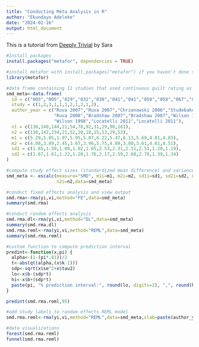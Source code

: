 ```yaml
---
title: "Conducting Meta Analysis in R"
author: "Ekundayo Adeleke"
date: "2024-02-16"
output: html_document
---
```


This is a tutorial from [Deeply Trivial](https://www.deeplytrivial.com/2018/04/w-is-for-meta-analysis-weights.html) by Sara

```r
#Install packages
install.packages("metafor", dependencies = TRUE)

#install metafor with install.packages("metafor") if you haven't done so already
library(metafor)
```

```r
#data frame containing 11 studies that used continuous guilt rating as dependent variable
smd_meta<-data.frame(
  id = c("005","005","029","031","038","041","041","058","058","067","067"),
  study = c(1,2,3,1,1,1,2,1,2,1,2),
  author_year = c("Ruva 2007","Ruva 2007","Chrzanowski 2006","Studebaker 2000",
                  "Ruva 2008","Bradshaw 2007","Bradshaw 2007","Wilson 1998",
                  "Wilson 1998","Locatelli 2011","Locatelli 2011"),
  n1 = c(138,140,144,21,54,78,92,31,29,90,181),
  n2 = c(138,142,234,21,52,20,18,15,13,29,53),
  m1 = c(5.29,5.05,1.97,5.95,5.07,6.22,5.47,6.13,5.69,4.81,4.83),
  m2 = c(4.08,3.89,2.45,3.67,3.96,5.75,4.89,3.80,3.61,4.61,4.51),
  sd1 = c(1.65,1.50,1.08,1.02,1.65,2.53,2.31,2.51,2.51,1.20,1.19),
  sd2 = c(1.67,1.61,1.22,1.20,1.76,2.17,2.59,2.68,2.78,1.39,1.34)
)

#compute study effect sizes (standardized mean difference) and variances
smd_meta <- escalc(measure="SMD", m1i=m1, m2i=m2, sd1i=sd1, sd2i=sd2, n1i=n1,
                   n2i=n2,data=smd_meta)

#conduct fixed effects analysis and view output
smd.rma<-rma(yi,vi,method="FE",data=smd_meta)
summary(smd.rma)

#conduct random effects analysis
smd.rma.dl<-rma(yi,vi,method="DL",data=smd_meta)
summary(smd.rma.dl)
smd.rma.reml<-rma(yi,vi,method="REML",data=smd_meta)
summary(smd.rma.reml)

#custom function to compute prediction interval
predint<-function(x,pi) {
  alpha<-(1-(pi*.01))/2
  t<-abs(qt(alpha,(x$k-1)))
  sdp<-sqrt(x$se^2+x$tau2)
  lo<-x$b-(sdp*t)
  hi<-x$b+(sdp*t)
  paste(pi, "% prediction interval:", round(lo, digits=2), ",", round(hi,digits=2))
}

predint(smd.rma.reml,95)

#add study labels to random effects REML model
smd.rma.reml<-rma(yi,vi,method="REML",data=smd_meta,slab=paste(author_year,study,sep=" Study "))

#data visualizations
forest(smd.rma.reml)
funnel(smd.rma.reml)
```
